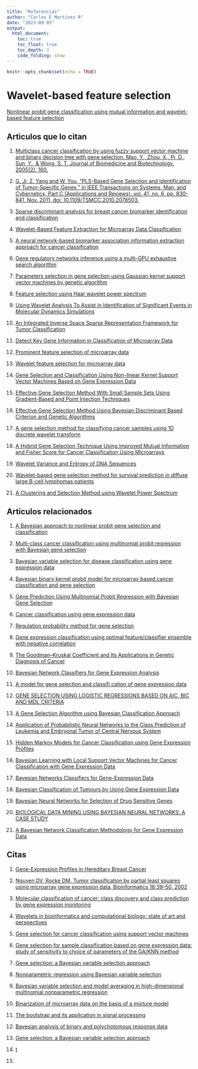 ```yaml
---
title: "Referencias"
author: "Carlos E Martinez R"
date: "2023-09-05"
output:
  html_document:
    toc: true
    toc_float: true
    toc_depth: 3
    code_folding: show
---
```


```r
knitr::opts_chunk$set(echo = TRUE)
```

# Wavelet-based feature selection

[Nonlinear probit gene classification using mutual information and wavelet-based feature selection](http://gsp.tamu.edu/wp-content/uploads/sites/71/2017/01/pap_JBS_wavelet.pdf) 

## Articulos que lo citan


1. [Multiclass cancer classification by using fuzzy support vector machine and binary decision tree with gene selection. Mao, Y., Zhou, X., Pi, D., Sun, Y., & Wong, S. T. Journal of Biomedicine and Biotechnology, 2005(2), 160.](https://downloads.hindawi.com/journals/specialissues/520210.pdf#page=105)

2. [G. Ji, Z. Yang and W. You, "PLS-Based Gene Selection and Identification of Tumor-Specific Genes," in IEEE Transactions on Systems, Man, and Cybernetics, Part C (Applications and Reviews), vol. 41, no. 6, pp. 830-841, Nov. 2011, doi: 10.1109/TSMCC.2010.2078503.](PENDIENTE)

3. [Sparse discriminant analysis for breast cancer biomarker identification and classification](https://www.sciencedirect.com/science/article/pii/S1002007109002317?ref=pdf_download&fr=RR-2&rr=80225ebe5bbc3473)

4. [Wavelet-Based Feature Extraction for Microarray Data Classification]()

5. [A neural network-based biomarker association information extraction approach for cancer classification]()

6. [Gene regulatory networks inference using a multi-GPU exhaustive search algorithm]()

7. [Parameters selection in gene selection using Gaussian kernel support vector machines by genetic algorithm]()

8. [Feature selection using Haar wavelet power spectrum]()

9. [Using Wavelet Analysis To Assist in Identification of Significant Events in Molecular Dynamics Simulations](https://pubs.acs.org/doi/pdf/10.1021/acs.jcim.5b00727)

10. [An Integrated Inverse Space Sparse Representation Framework for Tumor Classification](https://arxiv.org/pdf/1803.03562.pdf)

11. [Detect Key Gene Information in Classification of Microarray Data](https://link.springer.com/content/pdf/10.1155/2008/612397.pdf)

12. [Prominent feature selection of microarray data]()

13. [Wavelet feature selection for microarray data](https://ieeexplore.ieee.org/abstract/document/4400920)

14. [Gene Selection and Classification Using Non-linear Kernel Support Vector Machines Based on Gene Expression Data](https://ieeexplore.ieee.org/abstract/document/4382018)

15. [Effective Gene Selection Method With Small Sample Sets Using Gradient-Based and Point Injection Techniques](https://ieeexplore.ieee.org/abstract/document/4288072)

16. [Effective Gene Selection Method Using Bayesian Discriminant Based Criterion and Genetic Algorithms](http://www.ee.cityu.edu.hk/~twschow/pubs/papers/57.pdf)

17. [A gene selection method for classifying cancer samples using 1D discrete wavelet transform](https://www.inderscienceonline.com/doi/pdf/10.1504/IJCBDD.2009.030769)

18. [A Hybrid Gene Selection Technique Using Improved Mutual Information and Fisher Score for Cancer Classification Using Microarrays](https://publications.waset.org/10004601/a-hybrid-gene-selection-technique-using-improved-mutual-information-and-fisher-score-for-cancer-classification-using-microarrays)

19. [Wavelet Variance and Entropy of DNA Sequences ](http://www.ijcce.org/papers/20-S020.pdf)

20. [Wavelet-based gene selection method for survival prediction in diffuse large B-cell lymphomas patients](https://www.inderscienceonline.com/doi/abs/10.1504/IJDMB.2015.071556)

21. [A Clustering and Selection Method using Wavelet Power Spectrum ](https://www.iaeng.org/IJCS/issues_v32/issue_4/IJCS_32_4_6.pdf)




## Articulos relacionados

1. [A Bayesian approach to nonlinear probit gene selection and classification](https://gsp.tamu.edu/wp-content/uploads/sites/71/2017/01/pap_Franklin_classification.pdf)

2. [Multi-class cancer classification using multinomial probit regression with Bayesian gene selection](https://gsp.tamu.edu/wp-content/uploads/sites/71/2017/01/pap_IEE_multi-class.pdf)

3. [Bayesian variable selection for disease classification using gene expression data](https://academic.oup.com/bioinformatics/article/26/2/215/209617)

4. [Bayesian binary kernel probit model for microarray based cancer classification and gene selection](https://citeseerx.ist.psu.edu/document?repid=rep1&type=pdf&doi=16016ea614e047ea95a74792faf86b4914190cf6)

5. [Gene Prediction Using Multinomial Probit Regression with Bayesian Gene Selection](https://link.springer.com/content/pdf/10.1155/S1110865704309157.pdf)

6. [Cancer classification using gene expression data](https://citeseerx.ist.psu.edu/document?repid=rep1&type=pdf&doi=17701c791e12f4ce8b0f01c95c4d442d5fc08dc4)

7. [Regulation probability method for gene selection](https://citeseerx.ist.psu.edu/document?repid=rep1&type=pdf&doi=db503940da4da431276b2450e6e7b12d560d5ddc)

8. [Gene expression classification using optimal feature/classifier ensemble with negative correlation](http://sclab.yonsei.ac.kr/publications/Papers/IC/IJCNN2002.pdf)

9. [The Goodman–Kruskal Coefficient and Its
Applications in Genetic Diagnosis of Cancer](https://d1wqtxts1xzle7.cloudfront.net/51566785/tbme.2004.82726720170131-3967-bngm8i-libre.pdf?1485859210=&response-content-disposition=inline%3B+filename%3DThe_Goodman_and_8211_Kruskal_Coefficient.pdf&Expires=1693959403&Signature=EbfeBUR0z0S3O~pY5DThLCLRlhyIAKgSq9GMW5GhUNQZxEZqSgqsGWiaT2c5inhOtOo55jOyiak2SC-5BFQ3WzE2QFjBbSyhTvaI5-W8YiZXOWjRZ4I56k7nwRC-Bk4HOZW9gzlHl9FbMR8Av3d4TanW3CRMwNhsqaOnzVw9ZvdBPrNIcHQcVFOAw80H2wYwIwMpSeqmAGhHpgEF2qVfsFKQyjw95p4PSZKWg~P~XSWNSRPt34GHIqIjrqDof5JpMXXLHpyjx2DGqqGbGZKvUMizIgwDhYJdW1VKN7dPRVsNc0BkGy7aayv8ItjVfA9skOaDcFoVeZ0J702bP~MTbw__&Key-Pair-Id=APKAJLOHF5GGSLRBV4ZA)

10. [Bayesian Network Classifiers for Gene Expression Analysis](https://link.springer.com/chapter/10.1007/0-306-47815-3_8)

11. [A model for gene selection and classifi cation of gene expression data](https://d1wqtxts1xzle7.cloudfront.net/8067466/A_model_for_gene_selection_and_classification_of_gene_expression_data-libre.pdf?1390854069=&response-content-disposition=inline%3B+filename%3DA_model_for_gene_selection_and_classifi.pdf&Expires=1693959414&Signature=d3ZuiMonPcsXPlUBmx5drDKzJJ7B51X1xgNVNnR~9Js8R6Dk9dNuXDmBKRocglh5lUsyED0gKkkpEBS4-m1G0T35iEeBSlQhYcxxpkC1idPXkEeM2S2Qxyp7t6NEUSCKN7mlms9qB-bj7vXOrUPIp-f-559wV2rLiDdY6OuL9WD5f6G6ZhwxfTeEX0h2mxredMaZjPLJSFdEI8GZT6oivfJQ6VANsfPprEJMLNDlFLrGi92S3dFmruQ6Exn4uH-rzi8dfToK6hqKUNTcoIHzh1R~yswmG3K8ObDinaK90umlbL77ICuz6hJ7TOdv~wj4FMdANkGnNeomevGags9Bwg__&Key-Pair-Id=APKAJLOHF5GGSLRBV4ZA)

12. [GENE SELECTION USING LOGISTIC REGRESSIONS
BASED ON AIC, BIC AND MDL CRITERIA](https://gsp.tamu.edu/wp-content/uploads/sites/71/2017/01/pap_NMNC_selection.pdf)

13. [A Gene Selection Algorithm using Bayesian Classification Approach ](https://repository.usp.ac.fj/4816/1/A_gene_selection_algorithm_using_bayesian_classification_approach.pdf)

14. [Application of Probabilistic Neural Networks to the Class Prediction of Leukemia and Embryonal Tumor of Central Nervous System](https://www.infona.pl/resource/bwmeta1.element.springer-99201fd3-3fda-358d-9641-b3ff3e367412)

15. [Hidden Markov Models for Cancer Classification using Gene Expression Profiles](https://www.researchgate.net/profile/Thanh-Nguyen-267/publication/276100753_Hidden_Markov_models_for_cancer_classification_using_gene_expression_profiles/links/5d289d24a6fdcc2462da0811/Hidden-Markov-models-for-cancer-classification-using-gene-expression-profiles.pdf)

16. [Bayesian Learning with Local Support Vector Machines for Cancer Classification with Gene Expression Data](https://inria.hal.science/inria-00177278/document)

17. [Bayesian Networks Classifiers for Gene-Expression Data](https://citeseerx.ist.psu.edu/document?repid=rep1&type=pdf&doi=6e3a8e51e096c28c947842f8a7eea8d7cd3ab3fd)

18. [Bayesian Classification of Tumours by Using Gene Expression Data](https://watermark.silverchair.com/jrsssb_67_2_219.pdf?token=AQECAHi208BE49Ooan9kkhW_Ercy7Dm3ZL_9Cf3qfKAc485ysgAAA2kwggNlBgkqhkiG9w0BBwagggNWMIIDUgIBADCCA0sGCSqGSIb3DQEHATAeBglghkgBZQMEAS4wEQQMz0orVdabfvcfL8XlAgEQgIIDHNfLfBucG45GjY5j5vOz9GSrvTO7x3gPoDx6Yv_MlqS3cZoZujH6ATU4elS7nOu88QincIEPEl1PNHOKC9LkVBZUeIPsskzl1bdy5G-06GZAFzhvdL4cAk8TVzP4UxNNN8AJqSjL_ZCboixdZhwv-g6i7MUZRrYfOV1Zk8uBxN0HJ8pOKJpwjFi0GLulcgF1Y-us_H6sYTQ_1uPirTSV1srSexwS9U1T2J-gZBLCfehQUhwdiUgCrYmIifOeMoLnVaYw2mgHNzusfKmQ68atpmdjk77vR204RMDF74dgNMm0DVWBiWQgQ8-rmw-Z9uY7YQVmGIX6FzEfsSSfw6dSW4VWNvVy5O0Z6UEitYphfHgolrNlJPXdZ204OlNOH8s3TZcGBfWqq8mJBe5RFIbSVzEAp1cVd0a7rtZWX3DnpzqNX8SOpOg56ZRhjPXc91-6Z7BzHngUaCWir4xDGoSmdHSIblMAc9SZtrDY-QOQDuAUpYU5eLvv6SHjvSuX1t2QTkWpd0CIpmMytUqI69u8ESHCvVZ9jwiguWAYlaaiE9dlfZgjhiIsDglCZ6PJVSEJb3TKduzZgtCMhUpA0RHqfBR2mWSPm0SQyRZvXAs5XPt22Bs87kBFO77-q5E9bc-OcACRmtzMDzhrDo5HIc8sSZhcsFJ1lJ-kus_-0SPBVg83Z5QZ9WFgbbiu6mOy8LpWR871TLYcCOEmTfnfznqi8MA3OUVMYSsx20WHaGKfEqHbSFX8EoAnNTflggZKgmvzufiw9RKrE575NCDVcXk4JF-v1EP1XEXayzFYvVkhrnVsZnYjLMoDwBPL6MbN6eSBy754gWqJpif5ykHTeAnHtzgQIcZGoyQtxJ7CyNrud_Nb6BzHYQfmGAVLre46yoN9_aDLThV5aDDTPUxgjsWIYOAGInJM5VOjJBMHAa7bk6RSiWrSgTo7kgt4tSImWUcVu3M9XAb7aEyCmq0kjb3CAns7-_6zdFOPFbKYaXcJ6D9-o2pr774MTGoWaUcAUFHry7N5YTOpqPBjnHh4GglKXtV19Chwn87Lz2Gdu0c)

19. [Bayesian Neural Networks for Selection of Drug Sensitive Genes](https://www.ncbi.nlm.nih.gov/pmc/articles/PMC6660200/pdf/nihms-1501136.pdf)

20. [BIOLOGICAL DATA MINING USING BAYESIAN NEURAL NETWORKS: A CASE STUDY](https://citeseerx.ist.psu.edu/document?repid=rep1&type=pdf&doi=17f274fafb1423fe245758aa9b373767cb751d7f)

21. [A Bayesian Network Classification Methodology for Gene Expression Data](https://www.bx.psu.edu/old/courses/bx-fall04/bayes1.pdf)

## Citas

1. [Gene-Expression Profiles in Hereditary Breast Cancer]()

2. [Nguyen DV, Rocke DM, Tumor classification by partial least squares using microarray gene expression data, Bioinformatics 18:39–50, 2002]()

3. [Molecular classification of cancer: class discovery and class prediction by gene expression monitoring]()

4. [Wavelets in bioinformatics and computational biology: state of art and perspectives](https://watermark.silverchair.com/bioinformatics_19_1_2.pdf?token=AQECAHi208BE49Ooan9kkhW_Ercy7Dm3ZL_9Cf3qfKAc485ysgAAA3kwggN1BgkqhkiG9w0BBwagggNmMIIDYgIBADCCA1sGCSqGSIb3DQEHATAeBglghkgBZQMEAS4wEQQMqwkcQddTOEd1j82jAgEQgIIDLOQBOxR0FWzGlwX0zNZD5r4F581gPLGAC1GqJZ5zMKVMRyCXeGEwxD0PNl5uN2jEpJtluukiaQ6PYqbs4Gww4wV-WSlwc3PkKlTcthj09WlaWAGYxA-8PNU59iMC560CLmGJcI2EF8ik3SyIqcdW30M-IegKr-1zTvylfmUZmTuAKdfNK2YVcA8sIhdq5d27EE29Gn5OfkibE4SNKWAAvOUFrwblstUDDnim1ZcWt-3l0r32G_3ileMYLZ7WvgqJgZQOKOagg6W3mRumqhGZeR3gyO5DzwrhWIq0IuDJlUetcFUaE8JMWT-MYwCNkJ_J3sBIVvLW-9I0CUk6YFhWhzYixNHZdjQm0mcP3XEnxz-d_XZjfSsgciRuviXJjfdYvMIYgf-Z8tDH6KNn5T6SDBiM9bpFdvVTJmEQJdRS3pzjR-1KJWmOozJ-r_f5lKj0tn2ooHTf80fnCRj6Rnzv63SVpOzrHDjlesjSsdVF3e1ei1cqQOFzcSt5Gedmos0V-LcesmMcqdCGb9ZipF5Oal9mXGhccE16aRVY89ZEQ1my6GEp_ouOHA15fzCM0wofx-uERwCWtAT3Jr5mxOXb-J7U2JdzJA9G5B9bzpccXKH-WWJzuNuFTirZic4ZkDQC4lYUYdnk3D-HQyYli4JtuBTED1tWW_1iCK_18ioF4Q_cNZvxg_H7eXE99TVDCzXjOpJX3kyvof_Ayks5vDMjQW9ySOKidIgdMcjdq1pPRPOonTzwpJClCLCnGUDuZd1qYzB_iYMTGkmD1g8Hanqy_oeC5ChXArFGDy6lIIds1GJDSWuFLe4AMP0ev7q4H5KLnnRtbjXtq3G7f2nUJtCm1MAinZbiA9HuyELpU-dDes0Md1gAO9YDzIYxbl3bezyhnm_s2nKpbe2imoLX5l9-PYtZyoj5j8RKpzX80bGsTLiOhoHxyoYt0K0c66MKpu3c0GgeMaEx7qelYxC6x7ZkP_B5yBgU4AmS6kx9qdkSp3SDO-8XoF4LjezVHMZhDoQlKYa6N4dJWFPOZ9EvpTVrsSrNOPF2gMMjhf3mPRx7FTh3LKNBLHPAMlKjVpyK)

5. [Gene selection for cancer classification using support vector machines](https://link.springer.com/content/pdf/10.1023/a:1012487302797.pdf)

6. [Gene selection for sample classification based on gene expression data: study of sensitivity to choice of parameters of the GA/KNN method]()

7. [Gene selection: a Bayesian variable selection approach]()

8. [Nonparametric regression using Bayesian variable selection](https://d1wqtxts1xzle7.cloudfront.net/51629244/Nonparametric_regression_using_Bayesian_20170203-6550-1y6k23l-libre.pdf?1486183008=&response-content-disposition=inline%3B+filename%3DNonparametric_regression_using_Bayesian.pdf&Expires=1693966114&Signature=ZSmA-DgJdNctkBbwyYOdC-zlqHRQSjdd7tYDk-HnFXqyj5ckkTYWN563Pfs9MKZqzh9OT0wC15wqdLxQKba123k0Rzi9yZp3mzA6MTLGVDl8GORTpvF7aIw3ZN-EnUUEWnujB8OLQbDfB-hZYzR5EXDeGZHjYunhoAKJvTiPoWkQEl9cWKaPQ1la6fGjdwIbKil4H9qzrsgyJOm76ZoydPcSUbgmW6LiM2fnq5KGdtev5pG9QZbq9wyAbHcUIkT4Moc9x1vijhoMmZHx56w4T0yo5jB8lJdDw4PDGC-GRGs1CgLeW4STrS-8wewA1GzeZDkH0uVkH70yeNYBi-eByQ__&Key-Pair-Id=APKAJLOHF5GGSLRBV4ZA)

9. [Bayesian variable selection and model averaging in high-dimensional multinomial nonparametric regression]()

10. [Binarization of microarray data on the basis of a mixture model]()

11. [The bootstrap and its application in signal processing]()

12. [Bayesian analysis of binary and polychotomous response data](https://apps.olin.wustl.edu/faculty/chib/papers/albertchib93.pdf)

13. [Gene selection: a Bayesian variable selection approach]()

14. [t]()

15. []()













